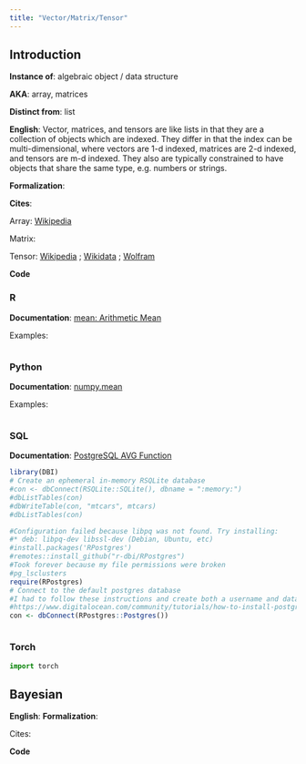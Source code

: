```yaml
---
title: "Vector/Matrix/Tensor"
---
```

  
## Introduction
  
**Instance of**: algebraic object / data structure

**AKA**: array, matrices

**Distinct from**: list

**English**: Vector, matrices, and tensors are like lists in that they are a collection of objects which are indexed. They differ in that the index can be multi-dimensional, where vectors are 1-d indexed, matrices are 2-d indexed, and tensors are m-d indexed. They also are typically constrained to have objects that share the same type, e.g. numbers or strings.

**Formalization**:

$$ 
$$
    
    
**Cites**: 

Array: [Wikipedia](https://en.wikipedia.org/wiki/Array_(data_structure))

Matrix:

Tensor: [Wikipedia](https://en.wikipedia.org/wiki/Tensor) ; [Wikidata]() ; [Wolfram]()
  
**Code**
    
::: panel-tabset
  
### R
**Documentation**: [mean: Arithmetic Mean](https://www.rdocumentation.org/packages/base/versions/3.6.2/topics/mean)
  
Examples:
    
```r
```


### Python

**Documentation**: [numpy.mean](https://numpy.org/doc/stable/reference/generated/numpy.mean.html)

Examples:
  
```python
```


### SQL

**Documentation**: [PostgreSQL AVG Function](https://www.postgresqltutorial.com/postgresql-aggregate-functions/postgresql-avg-function/)

```r
library(DBI)
# Create an ephemeral in-memory RSQLite database
#con <- dbConnect(RSQLite::SQLite(), dbname = ":memory:")
#dbListTables(con)
#dbWriteTable(con, "mtcars", mtcars)
#dbListTables(con)

#Configuration failed because libpq was not found. Try installing:
#* deb: libpq-dev libssl-dev (Debian, Ubuntu, etc)
#install.packages('RPostgres')
#remotes::install_github("r-dbi/RPostgres")
#Took forever because my file permissions were broken
#pg_lsclusters
require(RPostgres)
# Connect to the default postgres database
#I had to follow these instructions and create both a username and database that matched my ubuntu name
#https://www.digitalocean.com/community/tutorials/how-to-install-postgresql-on-ubuntu-20-04-quickstart
con <- dbConnect(RPostgres::Postgres())

```

```sql
```

### Torch

```python
import torch

```

:::

## Bayesian

**English**: 
**Formalization**:

$$
$$
  
Cites:

**Code**
  
    